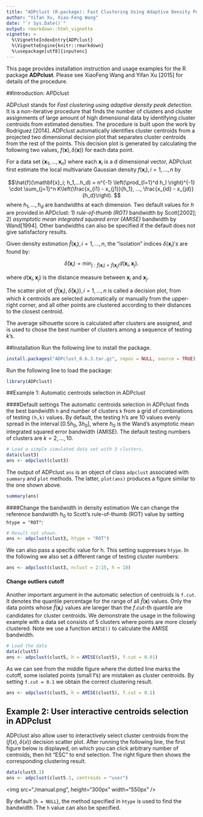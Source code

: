```yaml
---
title: "ADPclust (R-package): Fast Clustering Using Adaptive Density Peak Detection"
author: "Yifan Xu, Xiao-Feng Wang"
date: "`r Sys.Date()`"
output: rmarkdown::html_vignette
vignette: >
  %\VignetteIndexEntry{ADPclust}
  %\VignetteEngine{knitr::rmarkdown}
  %\usepackage[utf8]{inputenc}
---
```


This page provides installation instruction and usage examples for the R package **ADPclust**. Please see XiaoFeng Wang and Yifan Xu [2015] for details of the procedure.

##Introduction: APDclust

ADPclust stands for *Fast clustering using adaptive density peak detection*. It is a non-iterative procedure that finds the number of clusters and cluster assignments of large amount of high dimensional data by identifying cluster centroids from estimated densities. The procedure is built upon the work by Rodriguez [2014]. ADPclust automatically identifies cluster centroids from a projected two dimensional decision plot that separates cluster centroids from the rest of the points. This decision plot is generated by calculating the following two values, $f(\mathbf{x}), \delta(\mathbf{x}))$ for each data point.  

For a data set $\{\mathbf{x}_1, \ldots, \mathbf{x}_n\}$ where each $\mathbf{x}_i$ is a d dimensional vector, ADPclust first estimate the local multivariate Gaussian density $f(\mathbf{x}_i), i=1,\ldots,n$ by

$$\hat{f}(\mathbf{x}_i; h_1,...h_d) = n^{-1} \left(\prod_{l=1}^d h_l \right)^{-1} \cdot \sum_{j=1}^n K\left(\frac{x_{i1} - x_{j1}}{h_1}, ..., \frac{x_{id} - x_{jd}}{h_d}\right).
$$
where $h_1,...,h_d$ are bandwidths at each dimension. Two default values for $h$ are provided in APDclust: 1) *rule-of-thumb (ROT)* bandwidth by Scott[2002]; 2) *asymptotic mean integrated squared error (AMISE)* bandwidth by Wand[1994]. Other bandwidths can also be specified if the default does not give satisfactory results.

Given density estimation $\hat{f}(\mathbf{x}_i), i = 1,...,n$, the "isolation" indices $\delta(\mathbf{x}_i)'s$ are found by:

$$\hat{\delta}(\mathbf{x}_i) = \min_{j:\hat{f}(\mathbf{x}_i) < \hat{f}(\mathbf{x}_j)}{d(\mathbf{x}_i,\mathbf{x}_j)}.$$

where $d(\mathbf{x}_i,\mathbf{x}_j)$ is the distance measure between $\mathbf{x}_i$ and $\mathbf{x}_j$. 

The scatter plot of $(\hat{f}(\mathbf{x}_i), \hat{\delta}(\mathbf{x}_i)), i = 1,...,n$ is called a decision plot, from which $k$ centroids are selected automatically or manually from the upper-right corner, and all other points are clustered according to their distances to the closest centroid.

The average silhouette score is calculated after clusters are assigned, and is used to chose the best number of clusters among a sequence of testing $k$'s.

##Installation 
Run the following line to install the package.
```r
install.packages("ADPclust_0.6.3.tar.gz", repos = NULL, source = TRUE)
```

Run the following line to load the package:
```r
library(ADPclust)
```

##Example 1: Automatic centroids selection in ADPclust

####Default settings
The automatic centroids selection in ADPclust finds the best bandwidth `h` and number of clusters `k` from a grid of combinations of testing `(h,k)` values. By default, the testing h's are 10 values evenly spread in the interval $[0.5h_0, 3h_0]$, where $h_0$ is the Wand's asymptotic mean integrated squared error bandwidth (AMISE). The default testing numbers of clusters are $k = 2,\ldots,10$.

```r
# Load a simple simulated data set with 3 clusters.
data(clust3)
ans <- adpclust(clust3)
```

The output of ADPclust `ans` is an object of class `adpclust` associated with `summary` and `plot` methods. The latter, `plot(ans)` produces a figure similar to the one shown above.  

```r
summary(ans)
```

####Change the bandwidth in density estimation
We can change the reference bandwidth $h_0$ to  Scott's rule-of-thumb (ROT) value by setting `htype = "ROT"`:

```r
# Result not shown. 
ans <- adpclust(clust3, htype = "ROT")
```

We can also pass a specific value for h. This setting suppresses `htype`. In the following we also set a different range of testing cluster numbers:
```r
ans <- adpclust(clust3, nclust = 2:15, h = 10)
```

#### Change outliers cutoff
Another important argument in the automatic selection of centroids is `f.cut`. It denotes the quantile percentage for the range of all $\hat{f}(\mathbf{x})$ values. Only the data points whose $\hat{f}(\mathbf{x}_i)$ values are lareger than the $f.cut$-th quantile are candidates for cluster centroids. We demonstrate the usage in the following example with a data set consists of 5 clusters where points are more closely clustered. Note we use a function `AMISE()` to calculate the AMISE bandwidth. 

```r
# Load the data
data(clust5)
ans <- adpclust(clust5, h = AMISE(clust5), f.cut = 0.01)
```
As we can see from the middle figure where the dotted line marks the cutoff, some isolated points (small f's) are mistaken as cluster centroids. By setting `f.cut = 0.1` we obtain the correct clustering result.

```r
ans <- adpclust(clust5, h = AMISE(clust5), f.cut = 0.1)
```

## Example 2: User interactive centroids selection in ADPclust
ADPclust also allow user to interactively select cluster centroids from the $(f(x), \delta(x))$ decision scatter plot. After running the following line, the first figure below is displayed, on which you can click arbitrary number of centroids, then hit "ESC" to end selection. The right figure then shows the corresponding clustering result.

```r
data(clust5.1)
ans <- adpclust(clust5.1, centroids = "user")
```

<img src="./manual.png", height="300px" width="550px" />

By default (`h = NULL`), the method specified in `htype` is used to find the bandwidth. The `h` value can also be specified.
